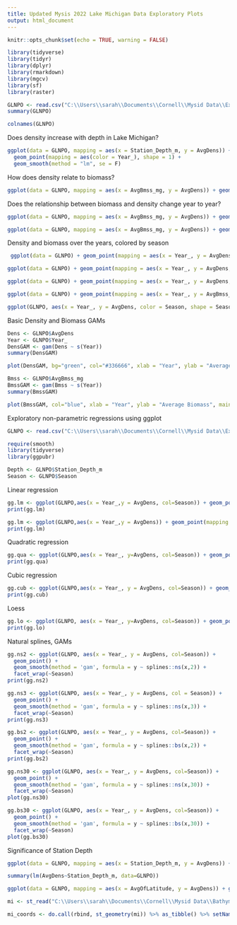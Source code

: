 ```yaml
---
title: Updated Mysis 2022 Lake Michigan Data Exploratory Plots
output: html_document
---
```


```r
knitr::opts_chunk$set(echo = TRUE, warning = FALSE)
```

```r
library(tidyverse)
library(tidyr)
library(dplyr)
library(rmarkdown)
library(mgcv)
library(sf)
library(raster)
```
```r
GLNPO <- read.csv("C:\\Users\\sarah\\Documents\\Cornell\\Mysid Data\\Exploratory Plots\\Mysis-Plots\\MI_OutputByStation_CSV.csv")
summary(GLNPO)
```
```r
colnames(GLNPO)
```

Does density increase with depth in Lake Michigan?
```r
ggplot(data = GLNPO, mapping = aes(x = Station_Depth_m, y = AvgDens)) + 
  geom_point(mapping = aes(color = Year_), shape = 1) + 
  geom_smooth(method = "lm", se = F)
```

How does density relate to biomass?
```r
ggplot(data = GLNPO, mapping = aes(x = AvgBmss_mg, y = AvgDens)) + geom_point(mapping = aes(color = Year_), shape = 1) + geom_smooth(method = "lm", se = F)
```
Does the relationship between biomass and density change year to year?
```r
ggplot(data = GLNPO, mapping = aes(x = AvgBmss_mg, y = AvgDens)) + geom_point(mapping = aes(color = Season), shape = 1) + geom_smooth(method = "lm", se = F) + facet_wrap(~Year_)
```

```r
ggplot(data = GLNPO, mapping = aes(x = AvgBmss_mg, y = AvgDens)) + geom_point(mapping = aes(color = Season), shape = 1) + geom_smooth(method = "lm", se = F) + facet_wrap(~Season)
```

Density and biomass over the years, colored by season

```r
 ggplot(data = GLNPO) + geom_point(mapping = aes(x = Year_, y = AvgDens, color = Season, size = AvgBmss_mg), shape = 9) 
```
```r
ggplot(data = GLNPO) + geom_point(mapping = aes(x = Year_, y = AvgDens, color = Season, size = AvgBmss_mg), shape=1) + geom_smooth(mapping = aes(x = Year_, y = AvgDens)) + facet_wrap(~Season)
```
```r
ggplot(data = GLNPO) + geom_point(mapping = aes(x = Year_, y = AvgDens, color = Season)) + geom_smooth(mapping = aes(x = Year_, y = AvgDens)) + facet_wrap(~Season)
```
```r
ggplot(data = GLNPO) + geom_point(mapping = aes(x = Year_, y = AvgBmss_mg, color = Season)) + geom_smooth(mapping = aes(x = Year_, y = AvgBmss_mg)) + facet_wrap(~Season)
```
```r
ggplot(GLNPO, aes(x = Year_, y = AvgDens, color = Season, shape = Season)) + geom_point() + geom_smooth(aes(linetype = Season)) + facet_wrap(~Season)
```
Basic Density and Biomass GAMs

```r
Dens <- GLNPO$AvgDens
Year <- GLNPO$Year_
DensGAM <- gam(Dens ~ s(Year))
summary(DensGAM)
```
```r
plot(DensGAM, bg="green", col="#336666", xlab = "Year", ylab = "Average Density", main = "Mysis Density in Lake Michigan 2006-2021 Using GLNPO Data")
```

```r
Bmss <- GLNPO$AvgBmss_mg
BmssGAM <- gam(Bmss ~ s(Year))
summary(BmssGAM)
```
```r
plot(BmssGAM, col="blue", xlab = "Year", ylab = "Average Biomass", main = "Mysis Biomass in Lake Michigan 2006-2021 Using GLNPO Data")
```
Exploratory non-parametric regressions using ggplot

```r
GLNPO <- read.csv("C:\\Users\\sarah\\Documents\\Cornell\\Mysid Data\\Exploratory Plots\\Mysis-Plots\\MI_OutputByStation_CSV.csv")
```


```r
require(smooth)
library(tidyverse)
library(ggpubr)
```
```r
Depth <- GLNPO$Station_Depth_m
Season <- GLNPO$Season
```

Linear regression

```r
gg.lm <- ggplot(GLNPO,aes(x = Year_,y = AvgDens, col=Season)) + geom_point() + geom_smooth(method = 'lm') + facet_wrap(~Season)
print(gg.lm)

gg.lm <- ggplot(GLNPO,aes(x = Year_,y = AvgDens)) + geom_point(mapping = aes(size = Depth), shape = 1, color = "darkcyan") + geom_smooth(method = 'lm') + facet_wrap(~Season)
print(gg.lm)
```

Quadratic regression

```r
gg.qua <- ggplot(GLNPO,aes(x = Year_, y=AvgDens, col=Season)) + geom_point() + geom_smooth(method = 'lm', formula = y~poly(x,2)) + facet_grid(~Season)
print(gg.qua)
```

Cubic regression

```r
gg.cub <- ggplot(GLNPO,aes(x = Year_, y = AvgDens, col=Season)) + geom_point() + geom_smooth(method='lm', formula = y ~ poly(x,2)) + facet_wrap(~Season)
print(gg.cub)
```

Loess

```r
gg.lo <- ggplot(GLNPO, aes(x = Year_, y=AvgDens, col=Season)) + geom_point() + geom_smooth(method = 'loess') + facet_wrap(~Season)
print(gg.lo)
```

Natural splines, GAMs

```r
gg.ns2 <- ggplot(GLNPO, aes(x = Year_, y = AvgDens, col=Season)) +
  geom_point() +
  geom_smooth(method = 'gam', formula = y ~ splines::ns(x,2)) +
  facet_wrap(~Season)
print(gg.ns2)
```
```r
gg.ns3 <- ggplot(GLNPO, aes(x = Year_, y = AvgDens, col = Season)) +
  geom_point() +
  geom_smooth(method = 'gam', formula = y ~ splines::ns(x,3)) +
  facet_wrap(~Season)
print(gg.ns3)
```
```r
gg.bs2 <- ggplot(GLNPO, aes(x = Year_, y = AvgDens, col=Season)) +
  geom_point() +
  geom_smooth(method = 'gam', formula = y ~ splines::bs(x,2)) +
  facet_wrap(~Season)
print(gg.bs2)
```
```r
gg.ns30 <- ggplot(GLNPO, aes(x = Year_, y = AvgDens, col=Season)) +
  geom_point() +
  geom_smooth(method = 'gam', formula = y ~ splines::ns(x,30)) +
  facet_wrap(~Season)
plot(gg.ns30)
```
```r
gg.bs30 <- ggplot(GLNPO, aes(x = Year_, y = AvgDens, col=Season)) +
  geom_point() +
  geom_smooth(method = 'gam', formula = y ~ splines::bs(x,30)) +
  facet_wrap(~Season)
plot(gg.bs30)
```
Significance of Station Depth

```r
ggplot(data = GLNPO, mapping = aes(x = Station_Depth_m, y = AvgDens)) + geom_point() + geom_smooth(method = "lm", se = F)

summary(lm(AvgDens~Station_Depth_m, data=GLNPO))
```

```r
ggplot(data = GLNPO, mapping = aes(x = AvgOfLatitude, y = AvgDens)) + geom_point() + geom_smooth(method = "lm", se = F)
```

```r
mi <- st_read("C:\\Users\\sarah\\Documents\\Cornell\\Mysid Data\\Bathymetry_Data\\Lake_Michigan_Contours\\Lake_Michigan_Contours.shp")

mi_coords <- do.call(rbind, st_geometry(mi)) %>% as_tibble() %>% setNames(c("lon", "lat"))
```

